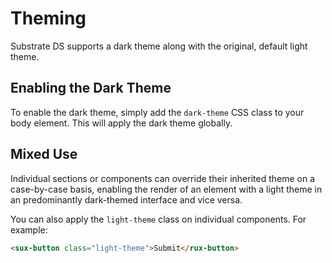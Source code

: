 
<Meta title="Substrate DS/Theming" />

# Theming

Substrate DS supports a dark theme along with the original, default light theme.

## Enabling the Dark Theme

To enable the dark theme, simply add the `dark-theme` CSS class to your body element. This will apply the dark theme globally.

## Mixed Use

Individual sections or components can override their inherited theme on a case-by-case basis, enabling the render of an element with a light theme in an predominantly dark-themed interface and vice versa.

You can also apply the `light-theme` class on individual components. For example:

```html
<sux-button class="light-theme">Submit</rux-button>
```
